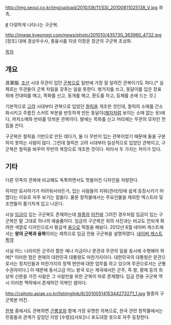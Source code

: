 http://img.seoul.co.kr/img/upload/2010/08/11/SSI_20100811025138_V.jpg
좌측.

[http://www.seoul.co.kr/news/newsView.php?id=20100811014006 #]
다양하게 나타나는 구군복.

http://image.kyeonggi.com/news/photo/201010/435730_363960_4732.jpg
[정조] 대에 경상우수사, 총융사를 지낸 이창운 장군의 구군복 초상화.


[[목차]]


== 개요 ==
具軍服. [[조선]] 시대 무관이 입던 [[군복]]으로 일반에 가장 잘 알려진 관복이기도 하다.[* 실제로는 무관들이 군복 차림을 갖추는 일을 뜻한다. 벙거지를 쓰고, 동달이를 입은 장표 위에 전대띠를 매고, 목화를 신고, 동개를 메고, 환도를 차고, 등채를 손에 드는 것.] 

기본적으로 [[고려]] 시대부터 관복으로 입었던 [[철릭]]을 개조한 것인데, 철릭의 소매를 간소화시키고 주름진 스커트 부분을 반듯하게 만든 동달이([[쾌자]]처럼 보이는 소매 없는 옷)에다, 까치소매와 반비를 덧씌운 관복이다. 발에는 목화를 신고 머리에는 무관의 모자인 전립을 쓴다.

구군복은 철릭을 기반으로 만든 데다가, 둘 다 무반이 입는 관복이었기 때문에 둘을 구분하지 못하는 사람이 많다. 그런데 철릭은 고려 시대부터 일상적으로 입었던 관복이고, 구군복은 철릭을 바꾸어 무반의 복장으로 개조한 것이다. 따라서 두 가지는 차이가 있다.

== 기타 ==
다른 민족의 관복에 비교해도 독특하면서도 멋들어진 디자인을 자랑한다.

하지만 묘사하기가 어려워서라든가, 입는 사람들의 지위(관리)탓에 쉽게 등장시키기 어렵다는 이유로 자주 보기는 힘들다. 물론 창작물에서는 주요인물을 제외한 엑스트라 및 조연들이 줄기차게 입고 나온다.

사실 [[임금]]이 입는 구군복도 존재하는데 [[철종]]의 [[어진]]에 그려진 경우처럼 임금이 입는 구군복은 말 그대로 하나의 예술품이다. 임금의 구군복은 위의 사진과는 비교도 안되게 화려한 색깔로 디자인으로서 황금색 [[용]]으로 떡칠을 해놨다. 2012년 6월 네이버 캐스트에서는 '''왕의 군복과 융복'''이라는 제목으로 임금 전용 구군복을 설명하였다. [http://navercast.naver.com/contents.nhn?contents_id=8989 네이버 캐스트 특약]

사실 어느 나라이든 군주라 함은 예나 지금이나 문관과 무관의 일을 동시에 수행해야 하며[* 이러한 점은 현재의 대한민국 대통령도 마찬가지이다. 대한민국의 대통령은 문관으로서는 정치인들과 마찬가지의 정책 현안에 대한 업무를 하고 있으며 무관으로서는 군통수권자이다.] 이 때문에 동서고금 어느 왕국 또는 제국에서든 군주, 즉 왕, 황제 등의 최상위 신분을 가진 사람은 그 사람만을 위한 군복이 따로 존재했다. 임금 전용 구군복 역시 이러한 맥락에서 존재하던 의복인 셈이다. 

http://cphoto.asiae.co.kr/listimglink/6/2010051415344273271_1.jpg
철종의 구군복본 어진.

[[한복]] 중에서도 관복하면 [[곤룡포]]와 함께 가장 유명한 의복으로, 한국 관련 창작물에서는 민중들과 관계가 깊었던 지방 [수령]([사또])나 포도대장 옷으로 자주 등장한다.
